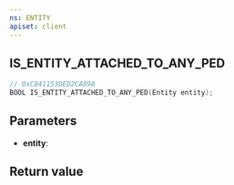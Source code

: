 ```yaml
---
ns: ENTITY
apiset: client
---
```

## IS_ENTITY_ATTACHED_TO_ANY_PED

```c
// 0xC841153DED2CA89A
BOOL IS_ENTITY_ATTACHED_TO_ANY_PED(Entity entity);
```


## Parameters
* **entity**:

## Return value